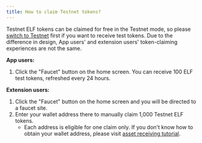 ```yaml
---
title: How to claim Testnet tokens?
---
```


Testnet ELF tokens can be claimed for free in the Testnet mode, so please [switch to Testnet](/docs/How-to-switch-networks "") first if you want to receive test tokens.
Due to the difference in design, App users' and extension users' token-claiming experiences are not the same.

**App users:**

1. Click the "Faucet" button on the home screen. You can receive 100 ELF test tokens, refreshed every 24 hours.

**Extension users:**

1. Click the "Faucet" button on the home screen and you will be directed to a faucet site.
2. Enter your wallet address there to manually claim 1,000 Testnet ELF tokens.
   * Each address is eligible for one claim only. If you don't know how to obtain your wallet address, please visit [asset receiving tutorial](/docs/How-to-receive-assets "").
